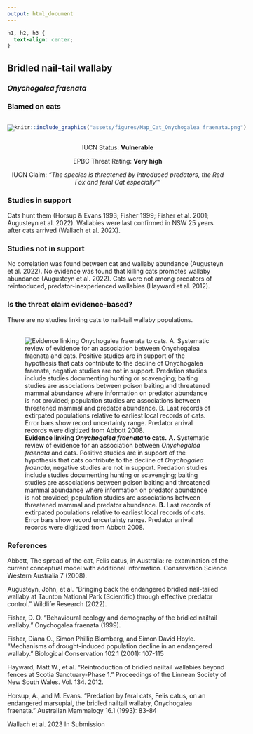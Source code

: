 ```yaml
---
output: html_document
---
```

```css
h1, h2, h3 {
  text-align: center;
}
```

## **Bridled nail-tail wallaby**
### *Onychogalea fraenata*
### Blamed on cats

:::: {style="display: flex;"}

[![](assets/photos/Onychogalea fraenata.png)](https://www.inaturalist.org/photos/60047372?size=original)

::: {}

:::

::: {}
  ```r
  knitr::include_graphics("assets/figures/Map_Cat_Onychogalea fraenata.png")
  ```
:::

::::
<center>
IUCN Status: **Vulnerable**

EPBC Threat Rating: **Very high**

IUCN Claim: *"The species is threatened by introduced predators, the Red Fox and feral Cat especially'"*

</center>

### Studies in support

Cats hunt them (Horsup & Evans 1993; Fisher 1999; Fisher et al. 2001; Augusteyn et al. 2022). Wallabies were last confirmed in NSW 25 years after cats arrived (Wallach et al. 202X).

### Studies not in support

No correlation was found between cat and wallaby abundance (Augusteyn et al. 2022). No evidence was found that killing cats promotes wallaby abundance (Augusteyn et al. 2022). Cats were not among predators of reintroduced, predator-inexperienced wallabies (Hayward et al. 2012).

### Is the threat claim evidence-based?

There are no studies linking cats to nail-tail wallaby populations.
<br>
<br>

![**Evidence linking *Onychogalea fraenata* to cats.** **A.** Systematic review of evidence for an association between *Onychogalea fraenata* and cats. Positive studies are in support of the hypothesis that cats contribute to the decline of *Onychogalea fraenata*, negative studies are not in support. Predation studies include studies documenting hunting or scavenging; baiting studies are associations between poison baiting and threatened mammal abundance where information on predator abundance is not provided; population studies are associations between threatened mammal and predator abundance. **B.** Last records of extirpated populations relative to earliest local records of cats. Error bars show record uncertainty range. Predator arrival records were digitized from Abbott 2008.](assets/figures/Main_Evidence_Cat_Onychogalea fraenata.png)

### References

Abbott, The spread of the cat, Felis catus, in Australia: re-examination of the current conceptual model with additional information. Conservation Science Western Australia 7 (2008).

Augusteyn, John, et al. "Bringing back the endangered bridled nail-tailed wallaby at Taunton National Park (Scientific) through effective predator control." Wildlife Research (2022).

Fisher, D. O. "Behavioural ecology and demography of the bridled nailtail wallaby." Onychogalea fraenata (1999).

Fisher, Diana O., Simon Phillip Blomberg, and Simon David Hoyle. "Mechanisms of drought-induced population decline in an endangered wallaby." Biological Conservation 102.1 (2001): 107-115

Hayward, Matt W., et al. "Reintroduction of bridled nailtail wallabies beyond fences at Scotia Sanctuary-Phase 1." Proceedings of the Linnean Society of New South Wales. Vol. 134. 2012.

Horsup, A., and M. Evans. "Predation by feral cats, Felis catus, on an endangered marsupial, the bridled nailtail wallaby, Onychogalea fraenata." Australian Mammalogy 16.1 (1993): 83-84

Wallach et al. 2023 In Submission

